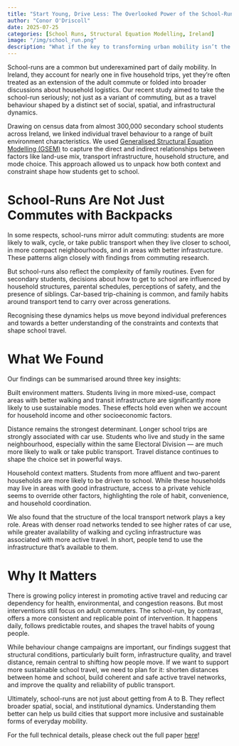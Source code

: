 ```yaml
---
title: "Start Young, Drive Less: The Overlooked Power of the School-Run"
author: "Conor O'Driscoll"
date: 2025-07-25
categories: [School Runs, Structural Equation Modelling, Ireland]
image: "/img/school_run.png"
description: "What if the key to transforming urban mobility isn’t the daily commute—but how we get our kids to school?"
---
```


School-runs are a common but underexamined part of daily mobility. In Ireland, they account for nearly one in five household trips, yet they’re often treated as an extension of the adult commute or folded into broader discussions about household logistics. Our recent study aimed to take the school-run seriously; not just as a variant of commuting, but as a travel behaviour shaped by a distinct set of social, spatial, and infrastructural dynamics.

Drawing on census data from almost 300,000 secondary school students across Ireland, we linked individual travel behaviour to a range of built environment characteristics. We used [Generalised Structural Equation Modelling (GSEM)](https://www.stata.com/features/overview/generalized-sem/) to capture the direct and indirect relationships between factors like land-use mix, transport infrastructure, household structure, and mode choice. This approach allowed us to unpack how both context and constraint shape how students get to school.


School-Runs Are Not Just Commutes with Backpacks
======

In some respects, school-runs mirror adult commuting: students are more likely to walk, cycle, or take public transport when they live closer to school, in more compact neighbourhoods, and in areas with better infrastructure. These patterns align closely with findings from commuting research.

But school-runs also reflect the complexity of family routines. Even for secondary students, decisions about how to get to school are influenced by household structures, parental schedules, perceptions of safety, and the presence of siblings. Car-based trip-chaining is common, and family habits around transport tend to carry over across generations.

Recognising these dynamics helps us move beyond individual preferences and towards a better understanding of the constraints and contexts that shape school travel.


What We Found
======

Our findings can be summarised around three key insights:

Built environment matters. Students living in more mixed-use, compact areas with better walking and transit infrastructure are significantly more likely to use sustainable modes. These effects hold even when we account for household income and other socioeconomic factors.

Distance remains the strongest determinant. Longer school trips are strongly associated with car use. Students who live and study in the same neighbourhood, especially within the same Electoral Division — are much more likely to walk or take public transport. Travel distance continues to shape the choice set in powerful ways.

Household context matters. Students from more affluent and two-parent households are more likely to be driven to school. While these households may live in areas with good infrastructure, access to a private vehicle seems to override other factors, highlighting the role of habit, convenience, and household coordination.

We also found that the structure of the local transport network plays a key role. Areas with denser road networks tended to see higher rates of car use, while greater availability of walking and cycling infrastructure was associated with more active travel. In short, people tend to use the infrastructure that’s available to them.

Why It Matters
======

There is growing policy interest in promoting active travel and reducing car dependency for health, environmental, and congestion reasons. But most interventions still focus on adult commuters. The school-run, by contrast, offers a more consistent and replicable point of intervention. It happens daily, follows predictable routes, and shapes the travel habits of young people.

While behaviour change campaigns are important, our findings suggest that structural conditions, particularly built form, infrastructure quality, and travel distance, remain central to shifting how people move. If we want to support more sustainable school travel, we need to plan for it: shorten distances between home and school, build coherent and safe active travel networks, and improve the quality and reliability of public transport.

Ultimately, school-runs are not just about getting from A to B. They reflect broader spatial, social, and institutional dynamics. Understanding them better can help us build cities that support more inclusive and sustainable forms of everyday mobility.

For the full technical details, please check out the full paper [here](https://doi.org/10.1016/j.rspp.2024.100153)!

